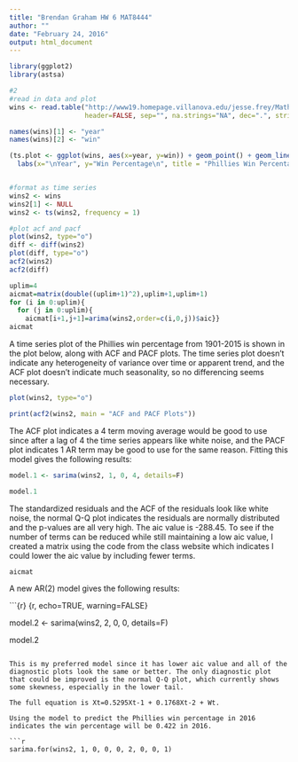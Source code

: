 ```yaml
---
title: "Brendan Graham HW 6 MAT8444"
author: ""
date: "February 24, 2016"
output: html_document
---
```


```r

library(ggplot2)
library(astsa)

#2
#read in data and plot
wins <- read.table("http://www19.homepage.villanova.edu/jesse.frey/Math8444/Phillies2015.txt", 
                   header=FALSE, sep="", na.strings="NA", dec=".", strip.white=TRUE)

names(wins)[1] <- "year"
names(wins)[2] <- "win"

(ts.plot <- ggplot(wins, aes(x=year, y=win)) + geom_point() + geom_line() + 
  labs(x="\nYear", y="Win Percentage\n", title = "Phillies Win Percentage: 1901-2015'n", size = 14))


#format as time series
wins2 <- wins
wins2[1] <- NULL
wins2 <- ts(wins2, frequency = 1)

#plot acf and pacf
plot(wins2, type="o")
diff <- diff(wins2)
plot(diff, type="o")
acf2(wins2)
acf2(diff)

uplim=4
aicmat=matrix(double((uplim+1)^2),uplim+1,uplim+1)
for (i in 0:uplim){
  for (j in 0:uplim){
    aicmat[i+1,j+1]=arima(wins2,order=c(i,0,j))$aic}}
aicmat

```


A time series plot of the Phillies win percentage from 1901-2015 is shown in the plot below, along with ACF and PACF plots. The time series plot doesn't indicate any heterogeneity of variance over time or apparent trend, and the ACF plot doesn't indicate much  seasonality, so no differencing seems necessary.

```r

plot(wins2, type="o")

```


```r

print(acf2(wins2, main = "ACF and PACF Plots"))

```

The ACF plot indicates a 4 term moving average would be good to use since after a lag of 4 the time series appears like white noise, and the PACF plot indicates 1 AR term may be good to use for the same reason. Fitting this model gives the following results:

```r

model.1 <- sarima(wins2, 1, 0, 4, details=F)

model.1
```

The standardized residuals and the ACF of the residuals look like white noise, the normal Q-Q plot indicates the residuals are normally distributed and the p-values are all very high. The aic value is -288.45. To see if the number of terms can be reduced while still maintaining a low aic value, I created a matrix using the code from the class website which indicates I could lower the aic value by including fewer terms.

```r

aicmat

```

A new AR(2) model gives the following results:

```{r} {r, echo=TRUE, warning=FALSE}

model.2 <- sarima(wins2, 2, 0, 0, details=F)

model.2
```

This is my preferred model since it has lower aic value and all of the diagnostic plots look the same or better. The only diagnostic plot that could be improved is the normal Q-Q plot, which currently shows some skewness, especially in the lower tail.

The full equation is Xt=0.5295Xt-1 + 0.1768Xt-2 + Wt.

Using the model to predict the Phillies win percentage in 2016 indicates the win percentage will be 0.422 in 2016.

```r

sarima.for(wins2, 1, 0, 0, 0, 2, 0, 0, 1)

```



